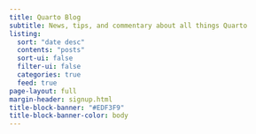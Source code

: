 ```yaml
---
title: Quarto Blog
subtitle: News, tips, and commentary about all things Quarto
listing:
  sort: "date desc"
  contents: "posts"
  sort-ui: false
  filter-ui: false
  categories: true
  feed: true
page-layout: full
margin-header: signup.html
title-block-banner: "#EDF3F9"
title-block-banner-color: body
---
```

